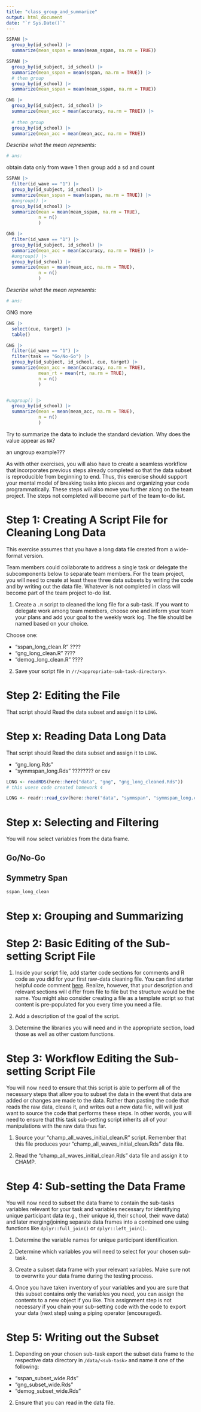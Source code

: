```yaml
---
title: "class_group_and_summarize"
output: html_document
date: "`r Sys.Date()`"
---
```



```r
SSPAN |>
  group_by(id_school) |>
  summarize(mean_sspan = mean(mean_sspan, na.rm = TRUE)) 
```

```r
SSPAN |>
  group_by(id_subject, id_school) |>
  summarize(mean_sspan = mean(sspan, na.rm = TRUE)) |>
  # then group
  group_by(id_school) |>
  summarize(mean_sspan = mean(mean_sspan, na.rm = TRUE)) 
```

```r
GNG |>
  group_by(id_subject, id_school) |>
  summarize(mean_acc = mean(accuracy, na.rm = TRUE)) |>
  
  # then group
  group_by(id_school) |>
  summarize(mean_acc = mean(mean_acc, na.rm = TRUE))
```

*Describe what the mean represents:*

```r
# ans:
```



obtain data only from wave 1
then group
add a sd and count

```r
SSPAN |>
  filter(id_wave == "1") |>
  group_by(id_subject, id_school) |>
  summarize(mean_sspan = mean(sspan, na.rm = TRUE)) |>
  #ungroup() |>
  group_by(id_school) |>
  summarize(mean = mean(mean_sspan, na.rm = TRUE),
            n = n()
            )
```

```r
GNG |>
  filter(id_wave == "1") |>
  group_by(id_subject, id_school) |>
  summarize(mean_acc = mean(accuracy, na.rm = TRUE)) |>
  #ungroup() |>
  group_by(id_school) |>
  summarize(mean = mean(mean_acc, na.rm = TRUE),
            n = n()
            )
```

*Describe what the mean represents:*

```r
# ans:
```

GNG more

```r
GNG |>
  select(cue, target) |>
  table()

GNG |>
  filter(id_wave == "1") |>
  filter(task == "Go/No-Go") |>
  group_by(id_subject, id_school, cue, target) |>
  summarize(mean_acc = mean(accuracy, na.rm = TRUE),
            mean_rt = mean(rt, na.rm = TRUE),
            n = n()
            )


#ungroup() |>
  group_by(id_school) |>
  summarize(mean = mean(mean_acc, na.rm = TRUE),
            n = n()
            )
```




Try to summarize the data to include the standard deviation. Why does the value appear as `NA`?





an ungroup example???




As with other exercises, you will also have to create a seamless workflow that incorporates previous steps already completed so that the data subset is reproducible from beginning to end. Thus, this exercise should support your mental model of breaking tasks into pieces and organizing your code programmatically. These steps will also move you further along on the team project. The steps not completed will become part of the team to-do list.   


# **Step 1: Creating A Script File for Cleaning Long Data**

This exercise assumes that you have a long data file created from a wide-format version.

Team members could collaborate to address a single task or delegate the subcomponents below to separate team members. For the team project, you will need to create at least these three data subsets by writing the code and by writing out the data file. Whatever is not completed in class will become part of the team project to-do list.

1. Create a `.R` script to cleaned the long file for a sub-task. If you want to delegate work among team members, choose one and inform your team your plans and add your goal to the weekly work log. The file should be named based on your choice.

Choose one:

- "sspan_long_clean.R" ????
- "gng_long_clean.R"   ????
- "demog_long_clean.R" ????

2. Save your script file in `/r/<appropriate-sub-task-directory>`. 


# **Step 2: Editing the File**

That script should Read the data subset and assign it to `LONG`.


# **Step x: Reading Data Long Data**

That script should Read the data subset and assign it to `LONG`.

- "gng_long.Rds"
- "symmspan_long.Rds" ???????? or csv

```r

LONG <- readRDS(here::here("data", "gng", "gng_long_cleaned.Rds"))
# this usese code created homework 4

LONG <- readr::read_csv(here::here("data", "symmspan", "symmspan_long.csv"))

```

# **Step x: Selecting and Filtering**

You will now select variables from the data frame.

## **Go/No-Go**



## **Symmetry Span**

```r

sspan_long_clean

```



# **Step x: Grouping and Summarizing**



# **Step 2: Basic Editing of the Sub-setting Script File**

1. Inside your script file, add starter code sections for comments and R code as you did for your first raw-data cleaning file. You can find starter helpful code comment [here](https://raw.githubusercontent.com/slicesofdata/fods24/main/r/script_template_block.txt). Realize, however, that your description and relevant sections will differ from file to file but the structure would be the same. You might also consider creating a file as a template script so that content is pre-populated for you every time you need a file.

2. Add a description of the goal of the script. 

3. Determine the libraries you will need and in the appropriate section, load those as well as other custom functions. 


# **Step 3: Workflow Editing the Sub-setting Script File**

You will now need to ensure that this script is able to perform all of the necessary steps that allow you to subset the data in the event that data are added or changes are made to the data. Rather than pasting the code that reads the raw data, cleans it, and writes out a new data file, will will just want to source the code that performs these steps. In other words, you will need to ensure that this task sub-setting script inherits all of your manipulations with the raw data thus far. 

1. Source your "champ_all_waves_initial_clean.R" script. Remember that this file produces your "champ_all_waves_initial_clean.Rds" data file. 

2. Read the "champ_all_waves_initial_clean.Rds" data file and assign it to CHAMP. 


# **Step 4: Sub-setting the Data Frame**

You will now need to subset the data frame to contain the sub-tasks variables relevant for your task and variables necessary for identifying unique participant data (e.g., their unique id, their school, their wave data) and later merging/joining separate data frames into a combined one using functions like `dplyr::full_join()` or `dplyr::left_join()`. 

1. Determine the variable names for unique participant identification.

2. Determine which variables you will need to select for your chosen sub-task.

3. Create a subset data frame with your relevant variables. Make sure not to overwrite your data frame during the testing process.

3. Once you have taken inventory of your variables and you are sure that this subset contains only the variables you need, you can assign the contents to a new object if you like. This assignment step is not necessary if you chain your sub-setting code with the code to export your data (next step) using a piping operator (encouraged).


# **Step 5: Writing out the Subset**

1. Depending on your chosen sub-task export the subset data frame to the respective data directory in `/data/<sub-task>` and name it one of the following: 

- "sspan_subset_wide.Rds"
- "gng_subset_wide.Rds"
- "demog_subset_wide.Rds"

2. Ensure that you can read in the data file.


